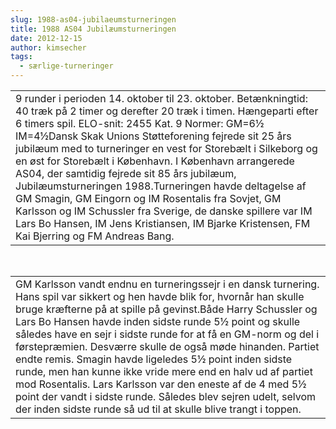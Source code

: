 ```yaml
---
slug: 1988-as04-jubilaeumsturneringen
title: 1988 AS04 Jubilæumsturneringen
date: 2012-12-15
author: kimsecher
tags:
  - særlige-turneringer
---
```

<table width="600" border="0" cellspacing="0" cellpadding="0">
<tbody>
<tr>
<td>9 runder i perioden 14. oktober til 23. oktober.
Betænkningtid: 40 træk på 2 timer og derefter 20 træk i timen. Hængeparti efter 6 timers spil.
ELO-snit: 2455 Kat. 9
Normer: GM=6½ IM=4½Dansk Skak Unions Støtteforening fejrede sit 25 års jubilæum med to turneringer en vest for Storebælt i Silkeborg og en øst for Storebælt i København. I København arrangerede AS04, der samtidig fejrede sit 85 års jubilæum, Jubilæumsturneringen 1988.Turneringen havde deltagelse af GM Smagin, GM Eingorn og IM Rosentalis fra Sovjet, GM Karlsson og IM Schussler fra Sverige, de danske spillere var IM Lars Bo Hansen, IM Jens Kristiansen, IM Bjarke Kristensen, FM Kai Bjerring og FM Andreas Bang.</td>
</tr>
</tbody>
</table>
&nbsp;
<div>
<table width="600" border="0" cellspacing="0" cellpadding="0">
<tbody>
<tr>
<td>GM Karlsson vandt endnu en turneringssejr i en dansk turnering. Hans spil var sikkert og hen havde blik for, hvornår han skulle bruge kræfterne på at spille på gevinst.Både Harry Schussler og Lars Bo Hansen havde inden sidste runde 5½ point og skulle således have en sejr i sidste runde for at få en GM-norm og del i førstepræmien. Desværre skulle de også møde hinanden. Partiet endte remis. Smagin havde ligeledes 5½ point inden sidste runde, men han kunne ikke vride mere end en halv ud af partiet mod Rosentalis. Lars Karlsson var den eneste af de 4 med 5½ point der vandt i sidste runde. Således blev sejren udelt, selvom der inden sidste runde så ud til at skulle blive trangt i toppen.</td>
</tr>
</tbody>
</table>
</div>
&nbsp;

